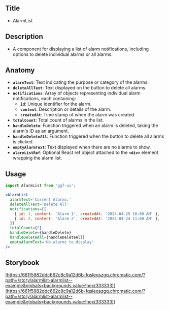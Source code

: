 ## Title

- AlarmList

## Description

- A component for displaying a list of alarm notifications, including options to delete individual alarms or all alarms.

## Anatomy

- **`alarmText`**: Text indicating the purpose or category of the alarms.
- **`deleteAllText`**: Text displayed on the button to delete all alarms.
- **`notifications`**: Array of objects representing individual alarm notifications, each containing:
  - **`id`**: Unique identifier for the alarm.
  - **`content`**: Description or details of the alarm.
  - **`createdAt`**: Time stamp of when the alarm was created.
- **`totalCount`**: Total count of alarms in the list.
- **`handleDelete`**: Function triggered when an alarm is deleted, taking the alarm's ID as an argument.
- **`handleDeleteAll`**: Function triggered when the button to delete all alarms is clicked.
- **`emptyAlarmText`**: Text displayed when there are no alarms to show.
- **`alarmListRef`**: Optional React ref object attached to the **`<div>`** element wrapping the alarm list.

## Usage

```jsx
import AlarmList from 'ggf-ui';
```

```jsx
<AlarmList
  alarmText='Current Alarms:'
  deleteAllText='Delete All'
  notifications={[
    { id: 1, content: 'Alarm 1', createdAt: '2024-04-25 10:00 AM' },
    { id: 2, content: 'Alarm 2', createdAt: '2024-04-24 11:00 AM' },
  ]}
  totalCount={2}
  handleDelete={handleDelete}
  handleDeleteAll={handleDeleteAll}
  emptyAlarmText='No alarms to display'
/>
```

## Storybook

[https://661f5982ddc662c8c9a12d6b-fqsleqszgq.chromatic.com/?path=/story/alarmlist-alarmlist--example&globals=backgrounds.value:!hex(333333)](<https://661f5982ddc662c8c9a12d6b-fqsleqszgq.chromatic.com/?path=/story/alarmlist-alarmlist--example&globals=backgrounds.value:!hex(333333)>)
